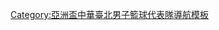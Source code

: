 {{National basketball squad
| name = 2007年亞洲錦標賽中華臺北男子籃球代表隊
| bg = #{{Basketball color|TPE|1}}
| fg = white
| title = 中華臺北男子籃球代表隊
| team link = 中華台北男子籃球代表隊
| comp = 2007年亞洲錦標賽 – 第六名
| comp link = 2007年亚洲篮球锦标赛
| p4 = [[陳世念]]
| p5 = [[許皓程]]
| p6 = [[李學林 (籃球運動員)|李學林]]
| p7 = [[吴岱豪]]
| p8 = [[曾文鼎]]
| p9 = [[楊哲宜]]
| p10 = [[岳瀛立]]
| p11 = [[李啟億]]
| p12 = [[林志傑]]
| p13 = [[陳信安]]
| p14 = [[呂政儒]]
| p15 = [[林宜輝]]
| coach = [[鄭光錫]]
}}<noinclude>
[[Category:亞洲盃中華臺北男子籃球代表隊導航模板]]
</noinclude>